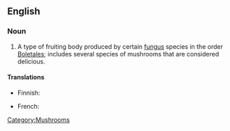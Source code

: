 ==English==

===Noun===
{{wikipedia}}
{{en-noun}}

#A type of fruiting body produced by certain [[fungus]] species in the order [[Boletales]]; includes several species of mushrooms that are considered delicious.

====Translations====
{{trans-top|type of mushrooms}}
* Finnish: {{t+|fi|tatti}}
{{trans-mid}}
* French: {{t+|fr|bolet|m}}
{{trans-bottom}}

[[Category:Mushrooms]]